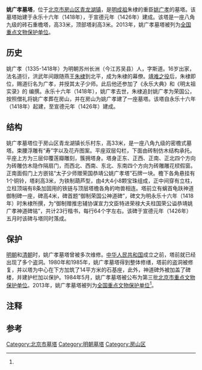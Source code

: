 {{文物保护单位
| 级别 = 全国
| Cat = 北京全国重点文物保护单位
| 省区市 = 北京市
| 名称 = 姚广孝墓塔
| 图片 = 姚广孝墓塔.jpg
| 编号 = 7-0708-3-006
| 分类 = 古建筑
| 时代 = 明
| 所在 = {{CHN}}[[北京市|北京市]][[房山区|房山区]]
| 登录 = 2013年3月
}}
'''姚广孝墓塔'''，位于[[北京市|北京市]][[房山区|房山区]][[青龙湖镇|青龙湖镇]]，是[[明成祖|明成祖]]朱棣的重臣[[姚广孝|姚广孝]]的墓塔。该墓塔始建于永乐十六年（1418年），于宣德元年（1426年）建成。该塔是一座八角九级的砖石重檐塔，高33米，顶部塔刹高3米。2013年，姚广孝墓塔被列为[[全国重点文物保护单位|全国重点文物保护单位]]。
==历史==
{{see also|姚广孝}}
姚广孝（1335-1418年）为明朝苏州长洲（今江苏吴县）人，字斯道。16岁出家，法名道衍，洪武年间跟随燕王[[朱棣|朱棣]]到北平，成为朱棣的幕僚{{r|three|page=510-511}}。[[靖难之役|靖难之役]]后，朱棣即位，赐道衍名为广孝，并授其太子少师。此后他还参加了《永乐大典》和《明太祖实录》的 编撰。永乐十六年（1418年），姚广孝去世，朱棣追封姚广孝为荣国公，按照僧礼将姚广孝葬在房山，并在房山为姚广孝建了一座墓塔{{r|one|page=557}}。该塔自永乐十六年（1418年）起建，至宣德元年（1426年）建成{{r|two|page=114}}。
==结构==
{{Wikisource|御制赠推忠辅协谋宣力文臣特进荣禄大夫柱国荣公谥恭靖姚广孝神道碑铭|姚广孝神道碑碑文}}
姚广孝墓塔位于房山区青龙湖镇长乐村东，高33米，是一座八角九级的密檐式墓塔。束腰浮雕有“寿”字以及花卉图案。平座双层勾栏，下面由砖制仿木结构承托。平座上方为三层仰覆莲瓣雕刻，簇拥塔身。塔身正东、正西、正南、正北四个方向为砖雕仿木隐作隔扇门，而西北、西南、东北、东南四个方向为砖雕雕花棂假窗。正南面假门上方嵌铭“太子少师赠荣国恭靖公姚广孝塔”石牌一块。檐下各角悬挂有1个铜铃，塔刹高3米，为铁制葫芦型，由4大4小8颗宝珠组成，正中间穿有立柱，立柱顶端有8条加固用的铁链与顶层塔檐各角的吻兽相连。塔前立有螭首龟趺神道御制碑一座，碑高4米，碑首题“御制荣国公神道碑”，碑文为明永乐十六年（1418年）时朱棣所撰，为“御制赠推忠辅协谋宣力文臣特进荣禄大夫柱国荣公谥恭靖姚广孝神道碑铭”，共计23行楷书，每行64个字左右。该碑于宣德元年（1426年）五月时该碑与塔同时落成{{备注|1=碑上的文字残损比较严重，公认的内容中有一部分是根据各类文献考据而成的，部分文献记述的版本选辑存在较大差异<ref name="five"/>。}}。{{r|one|page=557}}{{r|two|page=115}}{{r|three|page=510-511}}{{r|four|page=436}}{{r|seven|page=119-122}}{{r|eight|page=258-259}}

==保护==
[[明朝|明朝]]和[[清朝|清朝]]时，姚广孝墓塔曾被多次维修{{r|seven|page=119-122}}。[[中华人民共和国|中华人民共和国]]成立之前，塔前就已经出现了多个盗洞。1980年和1985年，姚广孝墓塔得到整体修缮，塔前的盗洞被修复，并以塔为中心在下方加筑了14平方米的石基座{{r|two|page=115}}{{r|three|page=510-511}}，此外，神道碑外被加盖了碑楼，并建护栏加以保护{{r|four|page=436}}。1984年5月，姚广孝墓塔被公布为第三批[[北京市文物保护单位|北京市重点文物保护单位]]{{r|one|page=557}}。2013年，姚广孝墓塔被列为[[全国重点文物保护单位|全国重点文物保护单位]]<ref name="six"/>。
==注释==
{{notefoot}}
==参考==
{{reflist|2|refs=
<ref name="one">{{Cite book | author = 北京市房山区志编纂委员会编 | title = 北京市房山区志 | location = 北京 | publisher = 北京出版社 | date = 1999-09-01 | pages =786 | ISBN = 7-200-03730-3 | accessdate = 2015-01-28 | quote = }}</ref>
<ref name="two">{{Cite book | author = 张明义等主编；北京市地方志编纂委员会编；李燕秋卷主编 | title = 北京志·建筑卷·建筑志 | location = 北京 | publisher = 北京出版社 | date = 2003-09-01 | pages =1014 | ISBN = 7-200-04939-5 | accessdate = 2015-01-28 | quote = }}</ref>
<ref name="three">{{Cite book | author = 北京市地方志编纂委员会 | title = 北京志·政务卷·民政志 | location = 北京 | publisher = 北京出版社 | date = 2003-04-01 | pages =656 | ISBN = 7-200-04941-7 | accessdate = 2015-01-28 | quote = }}</ref>
<ref name="four">{{Cite book | author = 张明义，王立行，段柄仁主编；宋惕冰（卷）主编；北京市地方志编纂委员会编 | title = 北京志·文物卷·文物志 | location = 北京 | publisher = 北京出版社 | date = 2006-03-01 | pages =784 | ISBN = 7-200-05631-6 | accessdate = 2015-01-28 | quote = }}</ref>
<ref name="five">{{cite web |url=http://www.cssn.cn/zgs/zgs_zggds/201310/t20131025_545357.shtml |title=《姚广孝神道碑》考实 |publisher=中国社会科学网 |date=2011-08-16 |accessdate=2015-10-26 |archive-date=2016-03-04 |archive-url=https://web.archive.org/web/20160304192118/http://www.cssn.cn/zgs/zgs_zggds/201310/t20131025_545357.shtml |dead-url=no }}</ref>
<ref name="six">{{cite web |url=http://news.xinhuanet.com/local/2013-05/06/c_115644629.htm |title=国保文物新增1943处 明北京城城墙等20余单位纳入 |publisher=新华网 |date=2013-05-06 |accessdate=2015-10-26 |archive-date=2015-11-19 |archive-url=https://web.archive.org/web/20151119105104/http://news.xinhuanet.com/local/2013-05/06/c_115644629.htm |dead-url=no }}</ref>
<ref name="seven">{{Cite book | author = 韩扬主编 | title = 桥塔 | location = 北京 | publisher = 北京美术摄影出版社 | date = 2014-09-01 | pages =162 | ISBN = 978-7-80501-681-8 | accessdate = 2015-01-28 | quote = }}</ref>
<ref name="eight">{{Cite book | author = 薛增起，薛楠编著 | title = 北京的塔 | location = 北京 | publisher = 北京出版社 | date = 2002-08-01 | pages =376 | ISBN = 7-200-04249-8 | accessdate = 2015-01-28 | quote = }}</ref>
}}
{{北京全国重点文物保护单位}}
[[Category:北京市墓塔|Category:北京市墓塔]]
[[Category:明朝墓塔|Category:明朝墓塔]]
[[Category:房山区|Category:房山区]]
